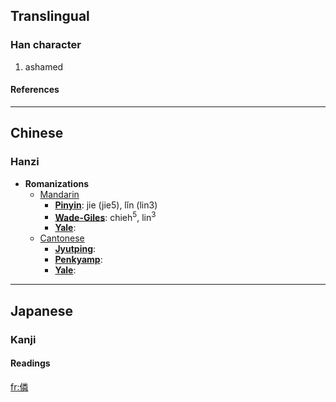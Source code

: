 ==Translingual==
===Han character===
{{Han char|rad=人|as=12|sn=14|four=2925<sub>9</sub>|canj=人火木手 (OFDQ)}}
# ashamed
====References====
{{Han ref|kx=0117.310|dkj=01133|dj=0250.010|hdz=10221.070|uh=50EF|ud=20719|bh=E0FC|bd=57596}}
----

==Chinese==
===Hanzi===


* '''Romanizations'''
** [[Mandarin]]
*** '''[[Pinyin]]''': jie (jie5), lǐn (lin3)
*** '''[[Wade-Giles]]''': chieh<sup>5</sup>, lin<sup>3</sup>
*** '''[[Yale]]''': 
**[[Cantonese]]
***'''[[Jyutping]]''':
***'''[[Penkyamp]]''': 
***'''[[Yale]]''': 


----
==Japanese==
===Kanji===
{{ja-kanji|grade=|rs=人12}}
====Readings====
{{ja-readings|on=[[りん]] (rin)|kun=[[はじる]] (hajiru)}}




[[fr:僯]]